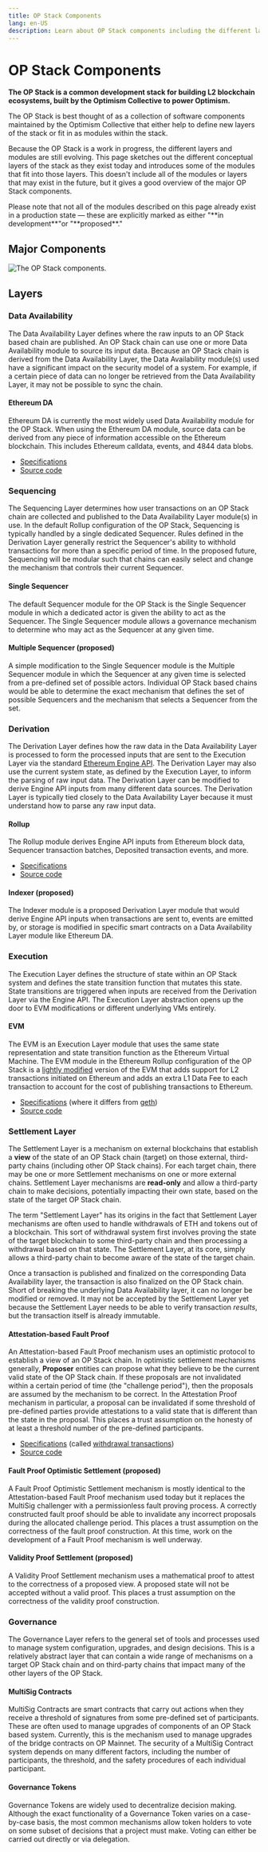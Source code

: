 ```yaml
---
title: OP Stack Components
lang: en-US
description: Learn about OP Stack components including the different layers and modules available for development.
---
```



# OP Stack Components

**The OP Stack is a common development stack for building L2 blockchain ecosystems, built by the Optimism Collective to power Optimism.**

The OP Stack is best thought of as a collection of software components maintained by the Optimism Collective that either help to define new layers of the stack or fit in as modules within the stack.

Because the OP Stack is a work in progress, the different layers and modules are still evolving.
This page sketches out the different conceptual layers of the stack as they exist today and introduces some of the modules that fit into those layers.
This doesn't include all of the modules or layers that may exist in the future, but it gives a good overview of the major OP Stack components.

<Callout type="warning">
  Please note that not all of the modules described on this page already exist in a production state — these are explicitly marked as either "**in development**"or "**proposed**."
</Callout>

## Major Components

![The OP Stack components.](/img/op-stack/protocol/components.png)

## Layers

### Data Availability

The Data Availability Layer defines where the raw inputs to an OP Stack based chain are published. An OP Stack chain can use one or more Data Availability module to source its input data. Because an OP Stack chain is derived from the Data Availability Layer, the Data Availability module(s) used have a significant impact on the security model of a system. For example, if a certain piece of data can no longer be retrieved from the Data Availability Layer, it may not be possible to sync the chain.

#### Ethereum DA

Ethereum DA is currently the most widely used Data Availability module for the OP Stack. When using the Ethereum DA module, source data can be derived from any piece of information accessible on the Ethereum blockchain. This includes Ethereum calldata, events, and 4844 data blobs.

*   [Specifications](https://specs.optimism.io/protocol/derivation.html#batch-submission-wire-format)
*   [Source code](https://github.com/ethereum-optimism/optimism/tree/v1.1.4/op-batcher)

### Sequencing

The Sequencing Layer determines how user transactions on an OP Stack chain are collected and published to the Data Availability Layer module(s) in use. In the default Rollup configuration of the OP Stack, Sequencing is typically handled by a single dedicated Sequencer. Rules defined in the Derivation Layer generally restrict the Sequencer's ability to withhold transactions for more than a specific period of time. In the proposed future, Sequencing will be modular such that chains can easily select and change the mechanism that controls their current Sequencer.

#### Single Sequencer

The default Sequencer module for the OP Stack is the Single Sequencer module in which a dedicated actor is given the ability to act as the Sequencer. The Single Sequencer module allows a governance mechanism to determine who may act as the Sequencer at any given time.

#### Multiple Sequencer (proposed)

A simple modification to the Single Sequencer module is the Multiple Sequencer module in which the Sequencer at any given time is selected from a pre-defined set of possible actors. Individual OP Stack based chains would be able to determine the exact mechanism that defines the set of possible Sequencers and the mechanism that selects a Sequencer from the set.

### Derivation

The Derivation Layer defines how the raw data in the Data Availability Layer is processed to form the processed inputs that are sent to the Execution Layer via the standard [Ethereum Engine API](https://github.com/ethereum/execution-apis/blob/94164851c1630ff0a9c31d8d7d3d4fb886e196c0/src/engine/README.md). The Derivation Layer may also use the current system state, as defined by the Execution Layer, to inform the parsing of raw input data. The Derivation Layer can be modified to derive Engine API inputs from many different data sources. The Derivation Layer is typically tied closely to the Data Availability Layer because it must understand how to parse any raw input data.

#### Rollup

The Rollup module derives Engine API inputs from Ethereum block data, Sequencer transaction batches, Deposited transaction events, and more.

*   [Specifications](https://specs.optimism.io/protocol/derivation.html#l2-chain-derivation-pipeline)
*   [Source code](https://github.com/ethereum-optimism/optimism/tree/v1.1.4/op-node)

#### Indexer (proposed)

The Indexer module is a proposed Derivation Layer module that would derive Engine API inputs when transactions are sent to, events are emitted by, or storage is modified in specific smart contracts on a Data Availability Layer module like Ethereum DA.

### Execution

The Execution Layer defines the structure of state within an OP Stack system and defines the state transition function that mutates this state. State transitions are triggered when inputs are received from the Derivation Layer via the Engine API. The Execution Layer abstraction opens up the door to EVM modifications or different underlying VMs entirely.

#### EVM

The EVM is an Execution Layer module that uses the same state representation and state transition function as the Ethereum Virtual Machine. The EVM module in the Ethereum Rollup configuration of the OP Stack is a [lightly modified](https://op-geth.optimism.io/) version of the EVM that adds support for L2 transactions initiated on Ethereum and adds an extra L1 Data Fee to each transaction to account for the cost of publishing transactions to Ethereum.

*   [Specifications](https://specs.optimism.io/protocol/exec-engine.html) (where it differs from [geth](https://geth.ethereum.org/))
*   [Source code](https://github.com/ethereum-optimism/op-geth/tree/09ade3df6d1d3a4f8f308553825348be132bc960)

### Settlement Layer

The Settlement Layer is a mechanism on external blockchains that establish a **view** of the state of an OP Stack chain (target) on those external, third-party chains (including other OP Stack chains). For each target chain, there may be one or more Settlement mechanisms on one or more external chains. Settlement Layer mechanisms are **read-only** and allow a third-party chain to make decisions, potentially impacting their own state, based on the state of the target OP Stack chain.

The term "Settlement Layer" has its origins in the fact that Settlement Layer mechanisms are often used to handle withdrawals of ETH and tokens out of a blockchain. This sort of withdrawal system first involves proving the state of the target blockchain to some third-party chain and then processing a withdrawal based on that state. The Settlement Layer, at its core, simply allows a third-party chain to become aware of the state of the target chain.

Once a transaction is published and finalized on the corresponding Data Availability layer, the transaction is also finalized on the OP Stack chain. Short of breaking the underlying Data Availability layer, it can no longer be modified or removed. It may not be accepted by the Settlement Layer yet because the Settlement Layer needs to be able to verify transaction *results*, but the transaction itself is already immutable.

#### Attestation-based Fault Proof

An Attestation-based Fault Proof mechanism uses an optimistic protocol to establish a view of an OP Stack chain. In optimistic settlement mechanisms generally, **Proposer** entities can propose what they believe to be the current valid state of the OP Stack chain. If these proposals are not invalidated within a certain period of time (the "challenge period"), then the proposals are assumed by the mechanism to be correct. In the Attestation Proof mechanism in particular, a proposal can be invalidated if some threshold of pre-defined parties provide attestations to a valid state that is different than the state in the proposal. This places a trust assumption on the honesty of at least a threshold number of the pre-defined participants.

*   [Specifications](https://specs.optimism.io/protocol/withdrawals.html) (called [withdrawal transactions](/builders/app-developers/bridging/messaging))
*   [Source code](https://github.com/ethereum-optimism/optimism/tree/v1.1.4/packages/contracts-bedrock/src)

#### Fault Proof Optimistic Settlement (proposed)

A Fault Proof Optimistic Settlement mechanism is mostly identical to the Attestation-based Fault Proof mechanism used today but it replaces the MultiSig challenger with a permissionless fault proving process. A correctly constructed fault proof should be able to invalidate any incorrect proposals during the allocated challenge period. This places a trust assumption on the correctness of the fault proof construction. At this time, work on the development of a Fault Proof  mechanism is well underway.

#### Validity Proof Settlement (proposed)

A Validity Proof Settlement mechanism uses a mathematical proof to attest to the correctness of a proposed view. A proposed state will not be accepted without a valid proof. This places a trust assumption on the correctness of the validity proof construction.

### Governance

The Governance Layer refers to the general set of tools and processes used to manage system configuration, upgrades, and design decisions. This is a relatively abstract layer that can contain a wide range of mechanisms on a target OP Stack chain and on third-party chains that impact many of the other layers of the OP Stack.

#### MultiSig Contracts

MultiSig Contracts are smart contracts that carry out actions when they receive a threshold of signatures from some pre-defined set of participants. These are often used to manage upgrades of components of an OP Stack based system. Currently, this is the mechanism used to manage upgrades of the bridge contracts on OP Mainnet. The security of a MultiSig Contract system depends on many different factors, including the number of participants, the threshold, and the safety procedures of each individual participant.

#### Governance Tokens

Governance Tokens are widely used to decentralize decision making. Although the exact functionality of a Governance Token varies on a case-by-case basis, the most common mechanisms allow token holders to vote on some subset of decisions that a project must make. Voting can either be carried out directly or via delegation.

